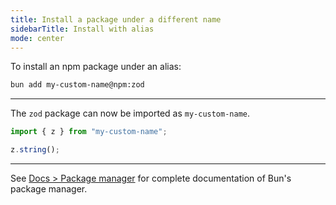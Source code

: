 ```yaml
---
title: Install a package under a different name
sidebarTitle: Install with alias
mode: center
---
```


To install an npm package under an alias:

```sh terminal icon="terminal"
bun add my-custom-name@npm:zod
```

---

The `zod` package can now be imported as `my-custom-name`.

```ts index.ts icon="/icons/typescript.svg"
import { z } from "my-custom-name";

z.string();
```

---

See [Docs > Package manager](https://bun.com/docs/cli/install) for complete documentation of Bun's package manager.
